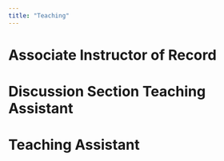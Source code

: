 ```yaml
---
title: "Teaching"
---
```


# Associate Instructor of Record

# Discussion Section Teaching Assistant

# Teaching Assistant